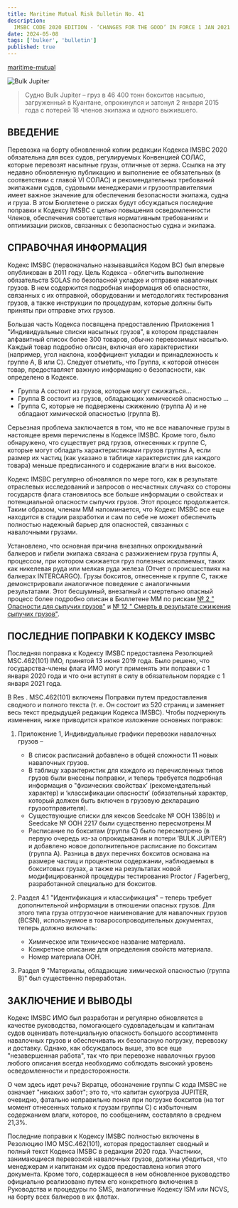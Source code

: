 ```yaml
---
title: Maritime Mutual Risk Bulletin No. 41
description:
  IMSBC CODE 2020 EDITION - ‘CHANGES FOR THE GOOD’ IN FORCE 1 JAN 2021
date: 2024-05-08
tags: ['bulker', 'bulletin']
published: true
---
```


[maritime-mutual](https://maritime-mutual.com/risk-bulletins/imsbc-code-2020-edition-changes-for-the-good-in-force-1-jan-2021/)

![Bulk Jupiter](https://maritime-mutual.com/wp-content/uploads/2021/01/roughseas-sml.jpg)

> Судно Bulk Jupiter – груз в 46 400 тонн бокситов насыпью, загруженный в
> Куантане, опрокинулся и затонул 2 января 2015 года с потерей 18 членов экипажа
> и одного выжившего.

## ВВЕДЕНИЕ

Перевозка на борту обновленной копии редакции Кодекса IMSBC 2020 обязательна для
всех судов, регулируемых Конвенцией СОЛАС, которые перевозят насыпные грузы,
отличные от зерна. Ссылка на эту недавно обновленную публикацию и выполнение ее
обязательных (в соответствии с главой VI СОЛАС) и рекомендательных требований
экипажами судов, судовыми менеджерами и грузоотправителями имеет важное значение
для обеспечения безопасности экипажа, судна и груза. В этом Бюллетене о рисках
будут обсуждаться последние поправки к Кодексу IMSBC с целью повышения
осведомленности Членов, обеспечения соответствия нормативным требованиям и
оптимизации рисков, связанных с безопасностью судна и экипажа.

## СПРАВОЧНАЯ ИНФОРМАЦИЯ

Кодекс IMSBC (первоначально называвшийся Кодом BC) был впервые опубликован в
2011 году. Цель Кодекса - облегчить выполнение обязательств SOLAS по безопасной
укладке и отправке навалочных грузов. В нем содержится подробная информация об
опасностях, связанных с их отправкой, оборудовании и методологиях тестирования
грузов, а также инструкции по процедурам, которые должны быть приняты при
отправке этих грузов.

Большая часть Кодекса посвящена предоставлению Приложения 1 "Индивидуальные
списки насыпных грузов", в котором представлен алфавитный список более 300
товаров, обычно перевозимых насыпью. Каждый товар подробно описан, включая его
характеристики (например, угол наклона, коэффициент укладки и принадлежность к
группе A, B или C). Следует отметить, что Группа, к которой отнесен товар,
предоставляет важную информацию о безопасности, как определено в Кодексе.

- Группа A состоит из грузов, которые могут сжижаться…
- Группа B состоит из грузов, обладающих химической опасностью …
- Группа C, которые не подвержены сжижению (группа A) и не обладают химической
  опасностью (группа B).

Серьезная проблема заключается в том, что не все навалочные грузы в настоящее
время перечислены в Кодексе IMSBC. Кроме того, было обнаружено, что существует
ряд грузов, отнесенных к группе С, которые могут обладать характеристиками
грузов группы А, если размер их частиц (как указано в таблице характеристик для
каждого товара) меньше предписанного и содержание влаги в них высокое.

Кодекс IMSBC регулярно обновлялся по мере того, как в результате отраслевых
исследований и запросов о несчастных случаях со стороны государств флага
становилось все больше информации о свойствах и потенциальной опасности сыпучих
грузов. Этот процесс продолжается. Таким образом, членам MM напоминается, что
Кодекс IMSBC все еще находится в стадии разработки и сам по себе не может
обеспечить полностью надежный барьер для опасностей, связанных с навалочными
грузами.

Установлено, что основная причина внезапных опрокидываний балкеров и гибели
экипажа связана с разжижением груза группы А, процессом, при котором сжижается
груз полезных ископаемых, таких как никелевая руда или мелкая руда железа (Отчет
о происшествиях на балкерах INTERCARGO). Грузы бокситов, отнесенные к группе C,
также демонстрировали аналогичное поведение с аналогичными результатами. Этот
бесшумный, внезапный и смертельно опасный процесс более подробно описан в
Бюллетене MM по рискам
[№ 2 " Опасности для сыпучих грузов"](/blog/mm-bulletin-2) и
[№ 12 " Смерть в результате сжижения сыпучих грузов"](/blog/mm-bulletin-12).

## ПОСЛЕДНИЕ ПОПРАВКИ К КОДЕКСУ IMSBC

Последняя поправка к Кодексу IMSBC предоставлена Резолюцией MSC.462(101) IMO,
принятой 13 июня 2019 года. Было решено, что государства-члены флага ИМО могут
применять эти поправки с 1 января 2020 года и что они вступят в силу в
обязательном порядке с 1 января 2021 года.

В Res . MSC.462(101) включены Поправки путем предоставления сводного и полного
текста (т. е. Он состоит из 520 страниц и заменяет весь текст предыдущей
редакции Кодекса IMSBC). Чтобы подчеркнуть изменения, ниже приводится краткое
изложение основных поправок:

1. Приложение 1, Индивидуальные графики перевозки навалочных грузов –

   - В список расписаний добавлено в общей сложности 11 новых навалочных грузов.
   - В таблицу характеристик для каждого из перечисленных типов грузов были
     внесены поправки, и теперь требуется подробная информация о "физических
     свойствах’ (рекомендательный характер) и ‘классификации опасности’
     (обязательный характер, который должен быть включен в грузовую декларацию
     грузоотправителя).
   - Существующие списки для кексов Seedcake № ООН 1386(b) и Seedcake № ООН 2217
     были существенно пересмотрены.M
   - Расписание по бокситам (группа C) было пересмотрено (в первую очередь из-за
     опрокидывания и потери ’BULK JUPITER‘) и добавлено новое дополнительное
     расписание по бокситам (группа A). Разница в двух перечнях бокситов
     основана на размере частиц и процентном содержании, наблюдаемых в
     бокситовых грузах, а также на результатах новой модифицированной процедуры
     тестирования Proctor / Fagerberg, разработанной специально для бокситов.

2. Раздел 4.1 "Идентификация и классификация" – теперь требует дополнительной
   информации в отношении опасных грузов. Для этого типа груза отгрузочное
   наименование для навалочных грузов (BCSN), используемое в
   товаросопроводительных документах, теперь должно включать:
   - Химическое или техническое название материала.
   - Конкретное описание для определения свойств материала.
   - Номер материала ООН.
3. Раздел 9 "Материалы, обладающие химической опасностью (группа B)" был
   существенно переработан.

## ЗАКЛЮЧЕНИЕ И ВЫВОДЫ

Кодекс IMSBC ИМО был разработан и регулярно обновляется в качестве руководства,
помогающего судовладельцам и капитанам судов оценивать потенциальную опасность
большого ассортимента навалочных грузов и обеспечивать их безопасную погрузку,
перевозку и доставку. Однако, как обсуждалось выше, это все еще "незавершенная
работа", так что при перевозке навалочных грузов любого описания всегда
необходимо соблюдать высокий уровень осведомленности и предосторожности.

О чем здесь идет речь? Вкратце, обозначение группы C кода IMSBC не означает
"никаких забот"; это то, что капитан сухогруза JUPITER, очевидно, фатально
неправильно понял при погрузке бокситов (на тот момент отнесенных только к
грузам группы C) с избыточным содержанием влаги, которое, по сообщениям,
составляло в среднем 21,3%.

Последние поправки к Кодексу IMSBC полностью включены в Резолюцию IMO
MSC.462(101), которая предоставляет сводный и полный текст Кодекса IMSBC в
редакции 2020 года. Участники, занимающиеся перевозкой навалочных грузов, должны
убедиться, что менеджерам и капитанам их судов предоставлена копия этого
документа. Кроме того, содержащееся в нем обновленное руководство официально
реализовано путем его конкретного включения в Руководства и процедуры по SMS,
аналогичные Кодексу ISM или NCVS, на борту всех балкеров в их флотах.
